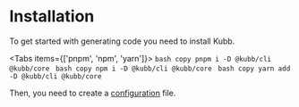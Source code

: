 
# Installation

To get started with generating code you need to install Kubb.

<Tabs items={['pnpm', 'npm', 'yarn']}>
  <Tab>
    ```bash copy
    pnpm i -D @kubb/cli @kubb/core
    ```
  </Tab>
    <Tab>
    ```bash copy
    npm i -D @kubb/cli @kubb/core
    ```
  </Tab>
    <Tab>
    ```bash copy
    yarn add -D @kubb/cli @kubb/core
    ```
  </Tab>
</Tabs>

Then, you need to create a [configuration](/docs/getting-started/configuration) file.